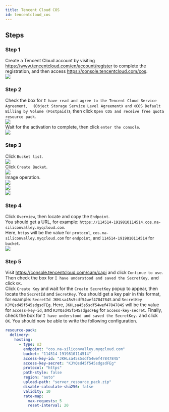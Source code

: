```yaml
---
title: Tencent Cloud COS
id: tencentcloud_cos
---
```


## Steps

### Step 1
Create a Tencent Cloud account by visiting https://www.tencentcloud.com/en/account/register to complete the registration, and then access https://console.tencentcloud.com/cos. \
![](/img/tencentcloud_cos_1.png)

### Step 2
Check the box for `I have read and agree to the Tencent Cloud Service Agreement、 《Object Storage Service Level Agreement》 and 《COS Default Billing by Volume (Postpaid)》`, then click `Open COS and receive free quota resource pack`.\
![](/img/tencentcloud_cos_2_1.png)\
Wait for the activation to complete, then click `enter the console`.\
![](/img/tencentcloud_cos_2_2.png)

### Step 3
Click `Bucket list`.\
![](/img/tencentcloud_cos_3_3.png)\
Click `Create Bucket`.\
![](/img/tencentcloud_cos_3_4.png)\
Image operation.\
![](/img/tencentcloud_cos_3_5.png)\
![](/img/tencentcloud_cos_3_6.png)\
![](/img/tencentcloud_cos_3_7.png)

### Step 4
Click `Overview`, then locate and copy the `Endpoint`.\
You should get a URL, for example: `https://114514-1919810114514.cos.na-siliconvalley.myqcloud.com`.\
Here, `https` will be the value for `protocol`, `cos.na-siliconvalley.myqcloud.com` for `endpoint`, and `114514-1919810114514` for `bucket`.\
![](/img/tencentcloud_cos_4.png)

### Step 5
Visit https://console.tencentcloud.com/cam/capi and click `Continue to use`. Then check the box for `I have understood and saved the SecretKey.` and click `OK`.\
Click `Create Key` and wait for the `Create SecretKey` popup to appear, then locate the `SecretId` and `SecretKey`.
You should get a key pair in this format, for example: `SecretId JKHLsa45s5sdf54wef4784784S` and `SecretKey KJYQsd45f545sdgsdFEg`.
Here, `JKHLsa45s5sdf54wef4784784S` will be the value for `access-key-id`, and `KJYQsd45f545sdgsdFEg` for `access-key-secret`.
Finally, check the box for `I have understood and saved the SecretKey.` and click `OK`. You should now be able to write the following configuration.

```yaml
resource-pack:
  delivery:
    hosting:
      - type: s3
        endpoint: "cos.na-siliconvalley.myqcloud.com"
        bucket: "114514-1919810114514"
        access-key-id: "JKHLsa45s5sdf54wef4784784S"
        access-key-secret: "KJYQsd45f545sdgsdFEg"
        protocol: "https"
        path-style: false
        region: "auto"
        upload-path: "server_resource_pack.zip"
        disable-calculate-sha256: false
        validity: 10
        rate-map:
          max-requests: 5
          reset-interval: 20
```
